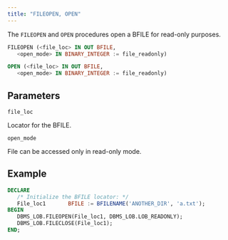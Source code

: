 ```yaml
---
title: "FILEOPEN, OPEN"
---
```


The `FILEOPEN` and `OPEN` procedures open a BFILE for read-only purposes. 

```sql
FILEOPEN (<file_loc> IN OUT BFILE, 
   <open_mode> IN BINARY_INTEGER := file_readonly)

OPEN (<file_loc> IN OUT BFILE, 
   <open_mode> IN BINARY_INTEGER := file_readonly)
```

## Parameters

`file_loc`

Locator for the BFILE.

`open_mode`

File can be accessed only in read-only mode.

## Example

``` sql
DECLARE
   /* Initialize the BFILE locator: */
   File_loc1       BFILE := BFILENAME('ANOTHER_DIR', 'a.txt');
BEGIN
   DBMS_LOB.FILEOPEN(File_loc1, DBMS_LOB.LOB_READONLY);
   DBMS_LOB.FILECLOSE(File_loc1);
END; 
```